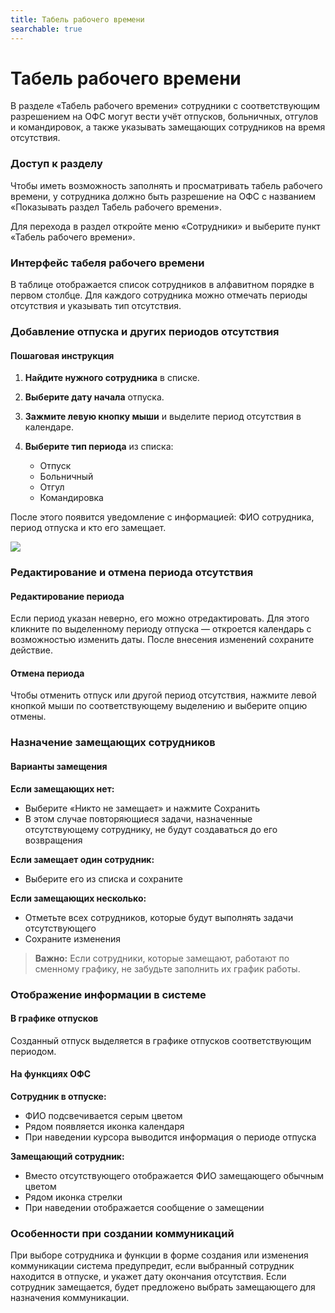 ```yaml
---
title: Табель рабочего времени
searchable: true
---
```


# Табель рабочего времени

В разделе «Табель рабочего времени» сотрудники с соответствующим разрешением на ОФС могут вести учёт отпусков, больничных, отгулов и командировок, а также указывать замещающих сотрудников на время отсутствия.

### Доступ к разделу

Чтобы иметь возможность заполнять и просматривать табель рабочего времени, у сотрудника должно быть разрешение на ОФС с названием «Показывать раздел Табель рабочего времени».

Для перехода в раздел откройте меню «Сотрудники» и выберите пункт «Табель рабочего времени».

### Интерфейс табеля рабочего времени

В таблице отображается список сотрудников в алфавитном порядке в первом столбце. Для каждого сотрудника можно отмечать периоды отсутствия и указывать тип отсутствия.

### Добавление отпуска и других периодов отсутствия

#### Пошаговая инструкция

1. **Найдите нужного сотрудника** в списке.

2. **Выберите дату начала** отпуска.

3. **Зажмите левую кнопку мыши** и выделите период отсутствия в календаре.

4. **Выберите тип периода** из списка:
   - Отпуск
   - Больничный
   - Отгул
   - Командировка

После этого появится уведомление с информацией: ФИО сотрудника, период отпуска и кто его замещает.

![](/from-carrot-images/tabel.png)

### Редактирование и отмена периода отсутствия

#### Редактирование периода

Если период указан неверно, его можно отредактировать. Для этого кликните по выделенному периоду отпуска — откроется календарь с возможностью изменить даты. После внесения изменений сохраните действие.

#### Отмена периода

Чтобы отменить отпуск или другой период отсутствия, нажмите левой кнопкой мыши по соответствующему выделению и выберите опцию отмены.

### Назначение замещающих сотрудников

#### Варианты замещения

**Если замещающих нет:**
- Выберите «Никто не замещает» и нажмите Сохранить
- В этом случае повторяющиеся задачи, назначенные отсутствующему сотруднику, не будут создаваться до его возвращения

**Если замещает один сотрудник:**
- Выберите его из списка и сохраните

**Если замещающих несколько:**
- Отметьте всех сотрудников, которые будут выполнять задачи отсутствующего
- Сохраните изменения

> **Важно:** Если сотрудники, которые замещают, работают по сменному графику, не забудьте заполнить их график работы.

### Отображение информации в системе

#### В графике отпусков

Созданный отпуск выделяется в графике отпусков соответствующим периодом.

#### На функциях ОФС

**Сотрудник в отпуске:**
- ФИО подсвечивается серым цветом
- Рядом появляется иконка календаря
- При наведении курсора выводится информация о периоде отпуска

**Замещающий сотрудник:**
- Вместо отсутствующего отображается ФИО замещающего обычным цветом
- Рядом иконка стрелки
- При наведении отображается сообщение о замещении

### Особенности при создании коммуникаций

При выборе сотрудника и функции в форме создания или изменения коммуникации система предупредит, если выбранный сотрудник находится в отпуске, и укажет дату окончания отсутствия. Если сотрудник замещается, будет предложено выбрать замещающего для назначения коммуникации.


